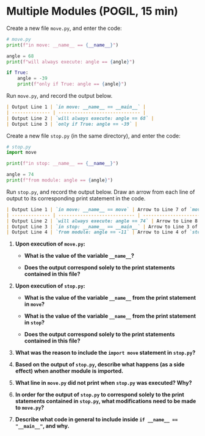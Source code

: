 # Multiple Modules (POGIL, 15 min)

Create a new file `move.py`, and enter the code:

```python
# move.py
print(f"in move: __name__ == {__name__}")

angle = 68
print(f"will always execute: angle == {angle}")

if True:
    angle = -39
    print(f"only if True: angle == {angle}")
```

Run `move.py`, and record the output below. 

```markdown
| Output Line 1 | `in move: __name__ == __main__` |
| -------------- | ------------------------------ |
| Output Line 2 | `will always execute: angle == 68` |
| Output Line 3 | `only if True: angle == -39` |
```

Create a new file `stop.py` (in the same directory), and enter the code:

```python
# stop.py
import move

print(f"in stop: __name__ == {__name__}")

angle = 74
print(f"from module: angle == {angle}")
```

Run `stop.py`, and record the output below. Draw an arrow from each line of output to its corresponding print statement in the code.

```markdown
| Output Line 1 | `in move: __name__ == move` | Arrow to Line 7 of `move.py` |
| -------------- | ---------------------------- | ------------------------------ |
| Output Line 2 | `will always execute: angle == 74` | Arrow to Line 8 of `move.py` |
| Output Line 3 | `in stop: __name__ == __main__` | Arrow to Line 3 of `stop.py` |
| Output Line 4 | `from module: angle == -11` | Arrow to Line 4 of `stop.py` |
```

1. **Upon execution of `move.py`:**

   - **What is the value of the variable `__name__`?**  
     <!-- Answer: `__main__` -->

   - **Does the output correspond solely to the print statements contained in this file?**  
     <!-- Answer: yes -->

2. **Upon execution of `stop.py`:**

   - **What is the value of the variable `__name__` from the print statement in `move`?**  
     <!-- Answer: `move` -->

   - **What is the value of the variable `__name__` from the print statement in `stop`?**  
     <!-- Answer: `__main__` -->

   - **Does the output correspond solely to the print statements contained in this file?**  
     <!-- Answer: no -->

3. **What was the reason to include the `import move` statement in `stop.py`?**  
   <!-- Answer: To use the angle function defined in `move.py`. -->

4. **Based on the output of `stop.py`, describe what happens (as a side effect) when another module is imported.**  
   <!-- Answer: All the code in the imported file, including top-level print statements, is executed. -->

5. **What line in `move.py` did not print when `stop.py` was executed? Why?**  
   <!-- Answer: The print "only if True" statement inside `if __name__ == "__main__"` was False because `__name__ == "move"` that time. -->

6. **In order for the output of `stop.py` to correspond solely to the print statements contained in `stop.py`, what modifications need to be made to `move.py`?**  
   <!-- Answer: Move all the print statements inside `if __name__ == "__main__"`. -->

7. **Describe what code in general to include inside `if __name__ == "__main__"`, and why.**  
   <!-- Answer: Code that you don't want to be executed when the module is imported. -->
